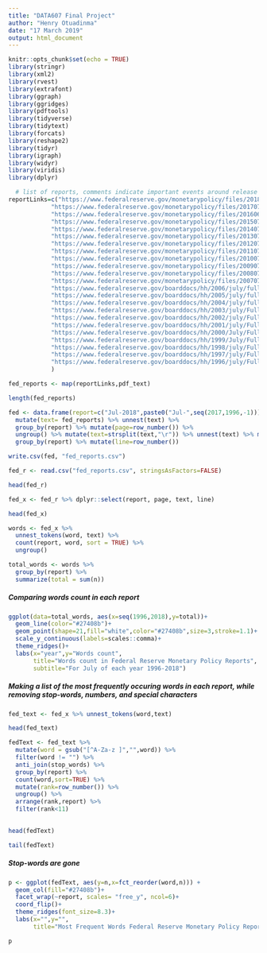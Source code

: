 ```yaml
---
title: "DATA607 Final Project"
author: "Henry Otuadinma"
date: "17 March 2019"
output: html_document
---
```


```r
knitr::opts_chunk$set(echo = TRUE)
library(stringr)
library(xml2)
library(rvest)
library(extrafont)
library(ggraph)
library(ggridges)
library(pdftools)
library(tidyverse)
library(tidytext)
library(forcats)
library(reshape2)
library(tidyr)
library(igraph)
library(widyr)
library(viridis)
library(dplyr)
```


```r

  # list of reports, comments indicate important events around release of report
reportLinks=c("https://www.federalreserve.gov/monetarypolicy/files/20180713_mprfullreport.pdf",  
            "https://www.federalreserve.gov/monetarypolicy/files/20170707_mprfullreport.pdf",
            "https://www.federalreserve.gov/monetarypolicy/files/20160621_mprfullreport.pdf",            # released in jun, will label it July
            "https://www.federalreserve.gov/monetarypolicy/files/20150715_mprfullreport.pdf",            # July 2015  ( before lift off)
            "https://www.federalreserve.gov/monetarypolicy/files/20140715_mprfullreport.pdf",
            "https://www.federalreserve.gov/monetarypolicy/files/20130717_mprfullreport.pdf",            # July 2013  ( after Taper Tantrum)
            "https://www.federalreserve.gov/monetarypolicy/files/20120717_mprfullreport.pdf",
            "https://www.federalreserve.gov/monetarypolicy/files/20110713_mprfullreport.pdf",            # July 2011  ( early recovery)
            "https://www.federalreserve.gov/monetarypolicy/files/20100721_mprfullreport.pdf",
            "https://www.federalreserve.gov/monetarypolicy/files/20090721_mprfullreport.pdf",            # July 2009  ( end of Great Recession)
            "https://www.federalreserve.gov/monetarypolicy/files/20080715_mprfullreport.pdf",
            "https://www.federalreserve.gov/monetarypolicy/files/20070718_mprfullreport.pdf" ,           # July 2007  ( eve of  Great Recession)
            "https://www.federalreserve.gov/boarddocs/hh/2006/july/fullreport.pdf",
            "https://www.federalreserve.gov/boarddocs/hh/2005/july/fullreport.pdf",                      # July 2005  ( housing boom)
            "https://www.federalreserve.gov/boarddocs/hh/2004/july/fullreport.pdf",
            "https://www.federalreserve.gov/boarddocs/hh/2003/july/FullReport.pdf" ,                     # July 2003  ( deflation fears)
            "https://www.federalreserve.gov/boarddocs/hh/2002/july/FullReport.pdf",
            "https://www.federalreserve.gov/boarddocs/hh/2001/july/FullReport.pdf",                      # July 2001  ( dot come Recession)
            "https://www.federalreserve.gov/boarddocs/hh/2000/July/FullReport.pdf",
            "https://www.federalreserve.gov/boarddocs/hh/1999/July/FullReport.pdf",                      # July 1999  ( eve of dotcom Recession)
            "https://www.federalreserve.gov/boarddocs/hh/1998/july/FullReport.pdf",
            "https://www.federalreserve.gov/boarddocs/hh/1997/july/FullReport.pdf",                       # July 1997 ( irrational exhuberance)
            "https://www.federalreserve.gov/boarddocs/hh/1996/july/FullReport.pdf"
            )

```


```r

fed_reports <- map(reportLinks,pdf_text)

```


```r

length(fed_reports)

```


```r
fed <- data.frame(report=c("Jul-2018",paste0("Jul-",seq(2017,1996,-1))),stringsAsFactors = FALSE) %>%
  mutate(text= fed_reports) %>% unnest(text) %>% 
  group_by(report) %>% mutate(page=row_number()) %>%
  ungroup() %>% mutate(text=strsplit(text,"\r")) %>% unnest(text) %>% mutate(text=gsub("\n","",text)) %>%
  group_by(report) %>% mutate(line=row_number())

```


```r

write.csv(fed, "fed_reports.csv")

```


```r

fed_r <- read.csv("fed_reports.csv", stringsAsFactors=FALSE)

```


```r

head(fed_r)

```


```r

fed_x <- fed_r %>% dplyr::select(report, page, text, line)

```

```r
head(fed_x)

```


```r
words <- fed_x %>%
  unnest_tokens(word, text) %>%
  count(report, word, sort = TRUE) %>%
  ungroup()
```


```r
total_words <- words %>% 
  group_by(report) %>% 
  summarize(total = sum(n))

```

##### Comparing words count in each report

```r

ggplot(data=total_words, aes(x=seq(1996,2018),y=total))+
  geom_line(color="#27408b")+
  geom_point(shape=21,fill="white",color="#27408b",size=3,stroke=1.1)+
  scale_y_continuous(labels=scales::comma)+
  theme_ridges()+
  labs(x="year",y="Words count",
       title="Words count in Federal Reserve Monetary Policy Reports",
       subtitle="For July of each year 1996-2018")

```

##### Making a list of the most frequently occuring words in each report, while removing stop-words, numbers, and special characters

```r

fed_text <- fed_x %>% unnest_tokens(word,text)

```


```r
head(fed_text)
```
 
```r

fedText <- fed_text %>% 
  mutate(word = gsub("[^A-Za-z ]","",word)) %>% 
  filter(word != "") %>%
  anti_join(stop_words) %>%
  group_by(report) %>%
  count(word,sort=TRUE) %>% 
  mutate(rank=row_number()) %>%
  ungroup() %>% 
  arrange(rank,report) %>%
  filter(rank<11)
  

```

```r
head(fedText)
```


```r
tail(fedText)
```

##### Stop-words are gone

```r
p <- ggplot(fedText, aes(y=n,x=fct_reorder(word,n))) +
  geom_col(fill="#27408b")+
  facet_wrap(~report, scales= "free_y", ncol=6)+
  coord_flip()+
  theme_ridges(font_size=8.3)+
  labs(x="",y="",
       title="Most Frequent Words Federal Reserve Monetary Policy Report")

p

```

















